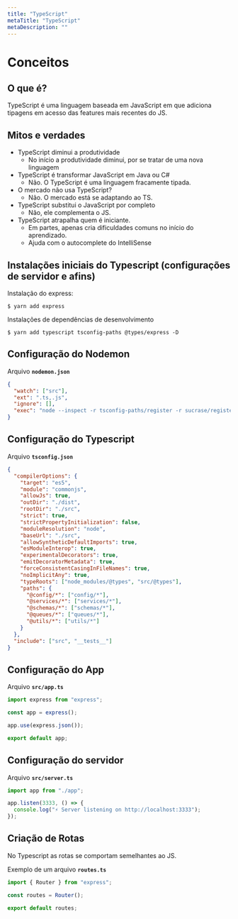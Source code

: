 ```yaml
---
title: "TypeScript"
metaTitle: "TypeScript"
metaDescription: ""
---
```


# Conceitos

## O que é?

TypeScript é uma linguagem baseada em JavaScript em que adiciona tipagens em acesso das features mais recentes do JS.

## Mitos e verdades

- TypeScript diminui a produtividade
  - No início a produtividade diminui, por se tratar de uma nova linguagem
- TypeScript é transformar JavaScript em Java ou C#
  - Não. O TypeScript é uma linguagem fracamente tipada.
- O mercado não usa TypeScript?
  - Não. O mercado está se adaptando ao TS.
- TypeScript substitui o JavaScript por completo
  - Não, ele complementa o JS.
- TypeScript atrapalha quem é iniciante.
  - Em partes, apenas cria dificuldades comuns no início do aprendizado.
  - Ajuda com o autocomplete do IntelliSense

## Instalações iniciais do Typescript (configurações de servidor e afins)

Instalação do express:

```shell
$ yarn add express
```

Instalações de dependências de desenvolvimento

```shell
$ yarn add typescript tsconfig-paths @types/express -D
```

## Configuração do Nodemon

Arquivo **`nodemon.json`**

```json
{
  "watch": ["src"],
  "ext": ".ts,.js",
  "ignore": [],
  "exec": "node --inspect -r tsconfig-paths/register -r sucrase/register"
}
```

## Configuração do Typescript

Arquivo **`tsconfig.json`**

```json
{
  "compilerOptions": {
    "target": "es5",
    "module": "commonjs",
    "allowJs": true,
    "outDir": "./dist",
    "rootDir": "./src",
    "strict": true,
    "strictPropertyInitialization": false,
    "moduleResolution": "node",
    "baseUrl": "./src",
    "allowSyntheticDefaultImports": true,
    "esModuleInterop": true,
    "experimentalDecorators": true,
    "emitDecoratorMetadata": true,
    "forceConsistentCasingInFileNames": true,
    "noImplicitAny": true,
    "typeRoots": ["node_modules/@types", "src/@types"],
    "paths": {
      "@config/*": ["config/*"],
      "@services/*": ["services/*"],
      "@schemas/*": ["schemas/*"],
      "@queues/*": ["queues/*"],
      "@utils/*": ["utils/*"]
    }
  },
  "include": ["src", "__tests__"]
}
```

## Configuração do App

Arquivo **`src/app.ts`**

```ts
import express from "express";

const app = express();

app.use(express.json());

export default app;
```

## Configuração do servidor

Arquivo **`src/server.ts`**

```ts
import app from "./app";

app.listen(3333, () => {
  console.log("⚡️ Server listening on http://localhost:3333");
});
```

## Criação de Rotas

No Typescript as rotas se comportam semelhantes ao JS.

Exemplo de um arquivo **`routes.ts`**

```ts
import { Router } from "express";

const routes = Router();

export default routes;
```
